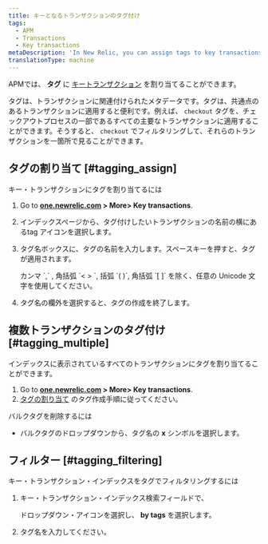 ```yaml
---
title: キーとなるトランザクションのタグ付け
tags:
  - APM
  - Transactions
  - Key transactions
metaDescription: 'In New Relic, you can assign tags to key transactions to group similar transactions together. This makes them easier to find and analyze.'
translationType: machine
---
```


APMでは、 **タグ** に [キートランザクション](/docs/apm/transactions/key-transactions/key-transactions-tracking-important-transactions-or-events) を割り当てることができます。

タグは、トランザクションに関連付けられたメタデータです。タグは、共通点のあるトランザクションに適用すると便利です。例えば、 `checkout` タグを、チェックアウトプロセスの一部であるすべての主要なトランザクションに適用することができます。そうすると、 `checkout` でフィルタリングして、それらのトランザクションを一箇所で見ることができます。

## タグの割り当て [#tagging_assign]

キー・トランザクションにタグを割り当てるには

1. Go to **[one.newrelic.com](https://one.newrelic.com) > More> Key transactions**.

2. インデックスページから、タグ付けしたいトランザクションの名前の横にあるtag <Icon name="fe-tag"/>アイコンを選択します。

3. タグ名ボックスに、タグの名前を入力します。スペースキーを押すと、タグが適用されます。

   <Callout variant="tip">
     カンマ `,` , 角括弧 `< > `, 括弧 `( )`, 角括弧 `[ ]` を除く、任意の Unicode 文字を使用してください。
   </Callout>

4. タグ名の欄外を選択すると、タグの作成を終了します。

## 複数トランザクションのタグ付け [#tagging_multiple]

インデックスに表示されているすべてのトランザクションにタグを割り当てることができます。

1. Go to **[one.newrelic.com](https://one.newrelic.com) > More> Key transactions**.
2. [タグの割り当て](#tagging_assign) のタグ作成手順に従ってください。

バルクタグを削除するには

* バルクタグのドロップダウンから、タグ名の **x** シンボルを選択します。

## フィルター [#tagging_filtering]

キー・トランザクション・インデックスをタグでフィルタリングするには

1. キー・トランザクション・インデックス検索フィールドで、

   <Icon name="fe-chevron-down"/>

   ドロップダウン・アイコンを選択し、 **by tags** を選択します。

2. タグ名を入力してください。
